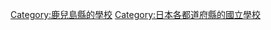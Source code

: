 {{日本行政區劃分類導航|的國立學校}}

[[Category:鹿兒島縣的學校|Category:鹿兒島縣的學校]]
[[Category:日本各都道府縣的國立學校|Category:日本各都道府縣的國立學校]]